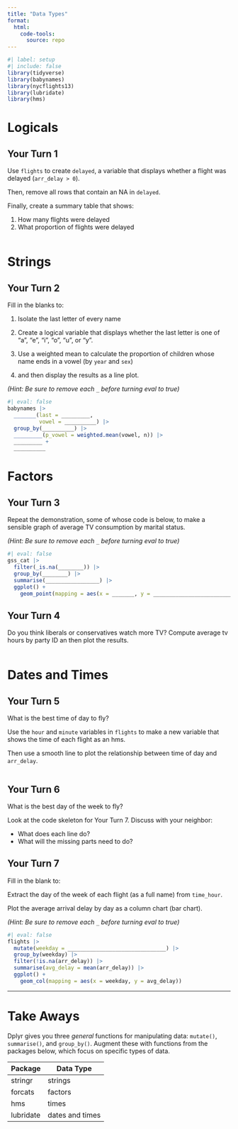 ```yaml
---
title: "Data Types"
format:
  html:
    code-tools:
      source: repo
---
```


```r
#| label: setup
#| include: false
library(tidyverse)
library(babynames)
library(nycflights13)
library(lubridate)
library(hms)
```

# Logicals

## Your Turn 1

Use `flights` to create `delayed`, a variable that displays whether a flight was delayed (`arr_delay > 0`).

Then, remove all rows that contain an NA in `delayed`. 

Finally, create a summary table that shows:

1. How many flights were delayed  
2. What proportion of flights were delayed

```r

```

# Strings

## Your Turn 2

Fill in the blanks to:

1. Isolate the last letter of every name 

2. Create a logical variable that displays whether the last letter is one of "a", "e", "i", "o", "u", or "y".  

3. Use a weighted mean to calculate the proportion of children whose name ends in a vowel (by `year` and `sex`)   
4. and then display the results as a line plot.

*(Hint: Be sure to remove each `_` before turning eval to true)*

```r
#| eval: false
babynames |> 
  _______(last = _________, 
          vowel = __________) |> 
  group_by(__________) |> 
  _________(p_vowel = weighted.mean(vowel, n)) |> 
  _________ +
  __________
```

# Factors

## Your Turn 3

Repeat the demonstration, some of whose code is below, to make a sensible graph of average TV consumption by marital status.

*(Hint: Be sure to remove each `_` before turning eval to true)*

```r
#| eval: false
gss_cat |> 
  filter(_is.na(________)) |>
  group_by(________) |>
  summarise(_________________) |>
  ggplot() +
    geom_point(mapping = aes(x = _______, y = _________________________))
```

## Your Turn 4

Do you think liberals or conservatives watch more TV?
Compute average tv hours by party ID an then plot the results.

```r

```

# Dates and Times

## Your Turn 5

What is the best time of day to fly?

Use the `hour` and `minute` variables in `flights` to make a new variable that shows the time of each flight as an hms. 

Then use a smooth line to plot the relationship between time of day and `arr_delay`.

```r

```

## Your Turn 6

What is the best day of the week to fly?

Look at the code skeleton for Your Turn 7. Discuss with your neighbor:

* What does each line do?
* What will the missing parts need to do?

## Your Turn 7

Fill in the blank to:

Extract the day of the week of each flight (as a full name) from `time_hour`. 

Plot the average arrival delay by day as a column chart (bar chart).

*(Hint: Be sure to remove each `_` before turning eval to true)*

```r
#| eval: false
flights |> 
  mutate(weekday = _______________________________) |> 
  group_by(weekday) |> 
  filter(!is.na(arr_delay)) |> 
  summarise(avg_delay = mean(arr_delay)) |> 
  ggplot() +
    geom_col(mapping = aes(x = weekday, y = avg_delay))
```

***

# Take Aways

Dplyr gives you three _general_ functions for manipulating data: `mutate()`, `summarise()`, and `group_by()`. Augment these with functions from the packages below, which focus on specific types of data.

Package   | Data Type
--------- | --------
stringr   | strings
forcats   | factors
hms       | times
lubridate | dates and times
